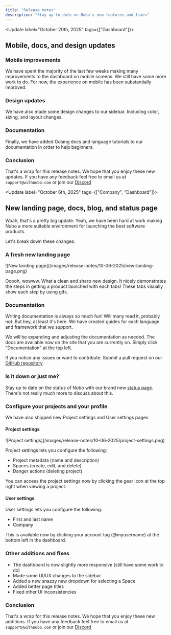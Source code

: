 ```yaml
---
title: "Release notes"
description: "Stay up to date on Nubo's new features and fixes"
---
```


<Update label="October 20th, 2025" tags={["Dashboard"]}>

## Mobile, docs, and design updates

### Mobile improvements

We have spent the majority of the last few weeks making many improvements to the dashboard on mobile screens. We still have some more work to do. For now, the experience on mobile has been substantially improved.

### Design updates

We have also made some design changes to our sidebar. Including color, sizing, and layout changes.

### Documentation

Finally, we have added Golang docs and language tutorials to our documentation in order to help beginners.

### Conclusion

That's a wrap for this release notes. We hope that you enjoy these new updates. If you have any feedback feel free to email us at `support@withnubo.com` or join our [Discord](https://discord.com/invite/4SM4faYqWQ)

</Update>

<Update label="October 6th, 2025" tags={["Company", "Dashboard"]}>

## New landing page, docs, blog, and status page

Woah, that's a pretty big update. Yeah, we have been hard at work making Nubo a more suitable environment for launching the best software products.

Let's break down these changes:

### A fresh new landing page

<Frame>
![New landing page](/images/release-notes/10-06-2025/new-landing-page.png)
</Frame>

Ooooh, wowww. What a clean and sharp new design. It nicely demonstrates the steps in getting a product launched with each tabs! These tabs visually show each step by using gifs.

### Documentation

Writing documentation is always so much fun! Will many read it, probably not. But hey, at least it's here. We have created guides for each language and framework that we support.

We will be expanding and adjusting the documentation as needed. The docs are available now on the site that you are currently on. Simply click "Documentation" at the top left.

If you notice any issues or want to contribute. Submit a pull request on our [GitHub repository](https://github.com/withnubo/documentation).

### Is it down or just me?

Stay up to date on the status of Nubo with our brand new [status page](https://withnubo.statuspage.io/). There's not really much more to discuss about this.

### Configure your projects and your profile

We have also shipped new Project settings and User settings pages.

#### Project settings

<Frame>
![Project settings](/images/release-notes/10-06-2025/project-settings.png)
</Frame>

Project settings lets you configure the following:

- Project metadata (name and description)
- Spaces (create, edit, and delete)
- Danger actions (deleting project)

You can access the project settings now by clicking the gear icon at the top right when viewing a project.

#### User settings

User settings lets you configure the following:

- First and last name
- Company

This is available now by clicking your account tag (@myusername) at the bottom left in the dashboard.

### Other additions and fixes

- The dashboard is now slightly more responsive (still have some work to do)
- Made some UI/UX changes to the sidebar
- Added a new snazzy new dropdown for selecting a Space
- Added better page titles
- Fixed other UI inconsistencies

### Conclusion

That's a wrap for this release notes. We hope that you enjoy these new additions. If you have any feedback feel free to email us at `support@withnubo.com` or join our [Discord](https://discord.com/invite/4SM4faYqWQ)

</Update>
